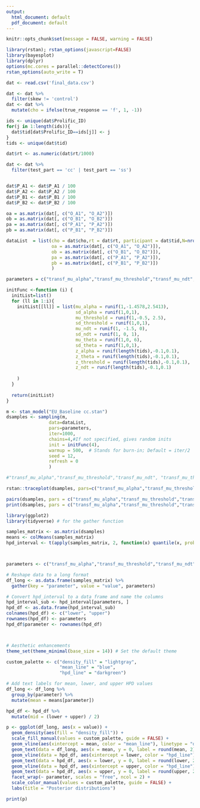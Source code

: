 ```yaml
---
output:
  html_document: default
  pdf_document: default
---
```



```r
knitr::opts_chunk$set(message = FALSE, warning = FALSE)
```


```r

library(rstan); rstan_options(javascript=FALSE)
library(bayesplot)
library(dplyr)
options(mc.cores = parallel::detectCores())
rstan_options(auto_write = T)

dat <- read.csv('final_data.csv')
```


```r

dat <- dat %>%
  filter(skew != 'control')
dat <- dat %>% 
  mutate(cho = ifelse(true_response == 'f', 1, -1))
```




```r
ids <- unique(dat$Prolific_ID)
for(j in 1:length(ids)){
  dat$tid[dat$Prolific_ID==ids[j]] <- j
}
tids <- unique(dat$tid)

dat$rt <- as.numeric(dat$rt/1000) 

dat <- dat %>%
  filter(test_part == 'cc' | test_part == 'ss')



```

```r
dat$P_A1 <- dat$P_A1 / 100
dat$P_A2 <- dat$P_A2 / 100
dat$P_B1 <- dat$P_B1 / 100
dat$P_B2 <- dat$P_B2 / 100

```
  


```r
oa = as.matrix(dat[, c("O_A1", "O_A2")])
ob = as.matrix(dat[, c("O_B1", "O_B2")])
pa = as.matrix(dat[, c("P_A1", "P_A2")])
pb = as.matrix(dat[, c("P_B1", "P_B2")])
```

```r
dataList  = list(cho = dat$cho,rt = dat$rt, participant = dat$tid,N=nrow(dat),  L = length(tids),starting_point=0.5, 
                 oa = as.matrix(dat[, c("O_A1", "O_A2")]),
                 ob = as.matrix(dat[, c("O_B1", "O_B2")]),
                 pa = as.matrix(dat[, c("P_A1", "P_A2")]),
                 pb = as.matrix(dat[, c("P_B1", "P_B2")])
                 )

parameters = c("transf_mu_alpha","transf_mu_threshold","transf_mu_ndt", "transf_mu_theta", 'sd_threshold',"sd_alpha","sd_ndt", 'sd_theta',  "alpha_sbj","threshold_sbj","ndt_sbj",'theta_sbj', "log_lik")

```

```r
initFunc <-function (i) {
  initList=list()
  for (ll in 1:i){
    initList[[ll]] = list(mu_alpha = runif(1,-1.4578,2.5413), 
                          sd_alpha = runif(1,0,1),
                          mu_threshold = runif(1,-0.5, 2.5), 
                          sd_threshold = runif(1,0,1),
                          mu_ndt = runif(1, -1.5, 0),
                          sd_ndt = runif(1, 0, 1),
                          mu_theta = runif(1,0, 6), 
                          sd_theta = runif(1,0,1),
                          z_alpha = runif(length(tids),-0.1,0.1),
                          z_theta = runif(length(tids),-0.1,0.1),
                          z_threshold = runif(length(tids),-0.1,0.1),
                          z_ndt = runif(length(tids),-0.1,0.1)
                        
    )
  }
  
  return(initList)
}
```

```r
m <- stan_model("EU_Baseline cc.stan")
dsamples <- sampling(m,  
                data=dataList, 
                pars=parameters,
                iter=1000, 
                chains=4,#If not specified, gives random inits
                init = initFunc(4),
                warmup = 500,  # Stands for burn-in; Default = iter/2
                seed = 12,
                refresh = 0
                )

```

```r
#"transf_mu_alpha","transf_mu_threshold","transf_mu_ndt", "transf_mu_theta","transf_mu_delta_theta", 'sd_threshold',"sd_alpha","sd_ndt", 'sd_theta', 'sd_delta_theta', "alpha_sbj","threshold_sbj","ndt_sbj",'theta_sbj','delta_theta_sbj', "log_lik"

rstan::traceplot(dsamples, pars=c("transf_mu_alpha","transf_mu_threshold","transf_mu_ndt", "transf_mu_theta", 'sd_threshold',"sd_alpha","sd_ndt", 'sd_theta',  "lp__"), inc_warmup = TRUE, nrow = 3)

pairs(dsamples, pars = c("transf_mu_alpha","transf_mu_threshold","transf_mu_ndt", "transf_mu_theta", 'sd_threshold',"sd_alpha","sd_ndt", 'sd_theta',  "lp__"))
print(dsamples, pars = c("transf_mu_alpha","transf_mu_threshold","transf_mu_ndt", "transf_mu_theta", 'sd_threshold',"sd_alpha","sd_ndt", 'sd_theta',  "lp__"))
```



```r
library(ggplot2)
library(tidyverse) # for the gather function

samples_matrix <- as.matrix(dsamples)
means <- colMeans(samples_matrix)
hpd_interval <- t(apply(samples_matrix, 2, function(x) quantile(x, probs=c(0.025, 0.975))))



parameters <- c("transf_mu_alpha","transf_mu_threshold","transf_mu_ndt", "transf_mu_theta")

# Reshape data to a long format
df_long <- as.data.frame(samples_matrix) %>%
  gather(key = "parameter", value = "value", parameters)

# Convert hpd_interval to a data frame and name the columns
hpd_interval_sub <- hpd_interval[parameters, ]
hpd_df <- as.data.frame(hpd_interval_sub)
colnames(hpd_df) <- c("lower", "upper")
rownames(hpd_df) <- parameters
hpd_df$parameter <- rownames(hpd_df)



# Aesthetic enhancements
theme_set(theme_minimal(base_size = 14)) # Set the default theme

custom_palette <- c("density_fill" = "lightgray", 
                    "mean_line" = "blue", 
                    "hpd_line" = "darkgreen")

# Add text labels for mean, lower, and upper HPD values
df_long <- df_long %>%
  group_by(parameter) %>%
  mutate(mean = means[parameter])

hpd_df <- hpd_df %>%
  mutate(mid = (lower + upper) / 2)

p <- ggplot(df_long, aes(x = value)) + 
  geom_density(aes(fill = "density_fill")) + 
  scale_fill_manual(values = custom_palette, guide = FALSE) +
  geom_vline(aes(xintercept = mean, color = "mean_line"), linetype = "dashed", size = 1, alpha = 0.7) +
  geom_text(data = df_long, aes(x = mean, y = 0, label = round(mean, 2)), vjust = -0.5, hjust = 0.5, size = 4, color = custom_palette["mean_line"]) +
  geom_vline(data = hpd_df, aes(xintercept = lower, color = "hpd_line"), linetype = "solid", size = 1, alpha = 0.5) +
  geom_text(data = hpd_df, aes(x = lower, y = 0, label = round(lower, 2)), vjust = -0.5, hjust = -0.5, size = 4, color = custom_palette["hpd_line"]) +
  geom_vline(data = hpd_df, aes(xintercept = upper, color = "hpd_line"), linetype = "solid", size = 1, alpha = 0.5) +
  geom_text(data = hpd_df, aes(x = upper, y = 0, label = round(upper, 2)), vjust = -0.5, hjust = 1.5, size = 4, color = custom_palette["hpd_line"]) +
  facet_wrap(~ parameter, scales = "free", ncol = 2) +
  scale_color_manual(values = custom_palette, guide = FALSE) +
  labs(title = "Posterior distributions")

print(p)


```

